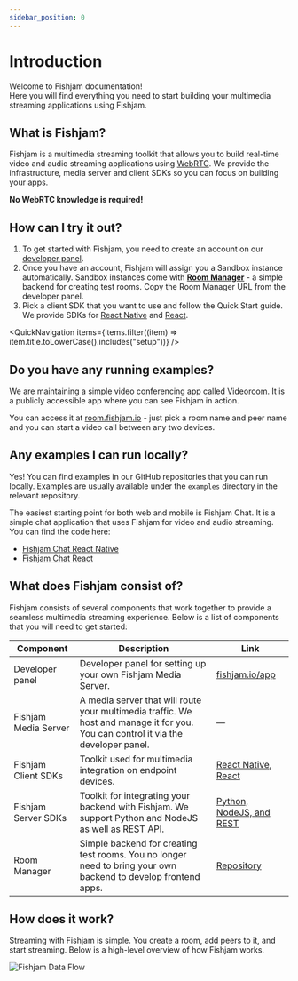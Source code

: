 ```yaml
---
sidebar_position: 0
---
```



# Introduction

Welcome to Fishjam documentation!  
Here you will find everything you need to start building your multimedia streaming applications using Fishjam.

## What is Fishjam?

Fishjam is a multimedia streaming toolkit that allows you to build real-time video and audio streaming applications using [WebRTC](https://developer.mozilla.org/en-US/docs/Web/API/WebRTC_API).
We provide the infrastructure, media server and client SDKs so you can focus on building your apps.

**No WebRTC knowledge is required!**

## How can I try it out?

1. To get started with Fishjam, you need to create an account on our [developer panel](https://fishjam.io/app).
1. Once you have an account, Fishjam will assign you a Sandbox instance automatically. Sandbox instances come with [**Room Manager**](/room-manager.md) - a simple backend for creating test rooms. Copy the Room Manager URL from the developer panel.
1. Pick a client SDK that you want to use and follow the Quick Start guide. We provide SDKs for [React Native](/react-native/quick-setup.mdx) and [React](/react/installation.mdx).

<QuickNavigation
  items={items.filter((item) => item.title.toLowerCase().includes("setup"))}
/>

## Do you have any running examples?

We are maintaining a simple video conferencing app called [Videoroom](https://room.fishjam.io/).
It is a publicly accessible app where you can see Fishjam in action.

You can access it at [room.fishjam.io](https://room.fishjam.io/) - just pick a room name and peer name and you can start a video call between any two devices.

## Any examples I can run locally?

Yes! You can find examples in our GitHub repositories that you can run locally. Examples are usually available under the `examples` directory in the relevant repository.

The easiest starting point for both web and mobile is Fishjam Chat. It is a simple chat application that uses Fishjam for video and audio streaming. You can find the code here:

- [Fishjam Chat React Native](https://github.com/fishjam-cloud/mobile-client-sdk/tree/main/examples/fishjam-chat)
- [Fishjam Chat React](https://github.com/fishjam-cloud/web-client-sdk/tree/main/examples/react-client/fishjam-chat)

## What does Fishjam consist of?

Fishjam consists of several components that work together to provide a seamless multimedia streaming experience.
Below is a list of components that you will need to get started:

| Component            | Description                                                                                                                        | Link                                                                                         |
| -------------------- | ---------------------------------------------------------------------------------------------------------------------------------- | -------------------------------------------------------------------------------------------- |
| Developer panel      | Developer panel for setting up your own Fishjam Media Server.                                                                      | [fishjam.io/app](https://fishjam.io/app)                                                     |
| Fishjam Media Server | A media server that will route your multimedia traffic. We host and manage it for you. You can control it via the developer panel. | —                                                                                            |
| Fishjam Client SDKs  | Toolkit used for multimedia integration on endpoint devices.                                                                       | [React Native](/react-native/quick-setup.mdx), [React](/react/installation.mdx)              |
| Fishjam Server SDKs  | Toolkit for integrating your backend with Fishjam. We support Python and NodeJS as well as REST API.                               | [Python, NodeJS, and REST](/production/server.mdx)                                           |
| Room Manager         | Simple backend for creating test rooms. You no longer need to bring your own backend to develop frontend apps.                     | [Repository](https://github.com/fishjam-cloud/js-server-sdk/tree/main/examples/room-manager) |

## How does it work?

Streaming with Fishjam is simple. You create a room, add peers to it, and start streaming. Below is a high-level overview of how Fishjam works.

![Fishjam Data Flow](@site/static/img/architecture.svg)
